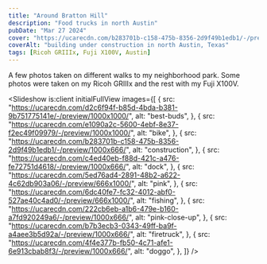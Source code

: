 ```yaml
---
title: "Around Bratton Hill"
description: "Food trucks in north Austin"
pubDate: "Mar 27 2024"
cover: "https://ucarecdn.com/b283701b-c158-475b-8356-2d9f49b1edb1/-/preview/1000x666/"
coverAlt: "building under construction in north Austin, Texas"
tags: [Ricoh GRIIIx, Fuji X100V, Austin]
---
```



A few photos taken on different walks to my neighborhood park. Some photos were taken on my Ricoh GRIIIx and the rest with my Fuji X100V.

<Slideshow
  is:client
  initialFullView
  images={[
    {
      src: "https://ucarecdn.com/d2c6f94f-b85d-4bda-b381-9b751775141e/-/preview/1000x1000/",
      alt: "best-buds",
    },
    {
      src: "https://ucarecdn.com/e1090a2c-5600-4ebf-8e37-f2ec49f09979/-/preview/1000x1000/",
      alt: "bike",
    },
    {
      src: "https://ucarecdn.com/b283701b-c158-475b-8356-2d9f49b1edb1/-/preview/1000x666/",
      alt: "construction",
    },
    {
      src: "https://ucarecdn.com/c4ed40eb-f88d-421c-a476-fe72751d4618/-/preview/1000x666/",
      alt: "dock",
    },
    {
      src: "https://ucarecdn.com/5ed76ad4-2891-48b2-a622-4c62db903a06/-/preview/666x1000/",
      alt: "pink",
    },
    {
      src: "https://ucarecdn.com/6dc40fe7-fc32-4012-abf0-527ae40c4ad0/-/preview/666x1000/",
      alt: "fishing",
    },
    {
      src: "https://ucarecdn.com/222cb6eb-a1b6-479e-b160-a7fd920249a6/-/preview/1000x666/",
      alt: "pink-close-up",
    },
    {
      src: "https://ucarecdn.com/b7b3ecb3-0343-49ff-ba9f-a4aee3b5d92a/-/preview/1000x666/",
      alt: "firetruck",
    },
    {
      src: "https://ucarecdn.com/4f4e377b-fb50-4c71-afe1-6e913cbab8f3/-/preview/1000x666/",
      alt: "doggo",
    },
  ]}
/>
